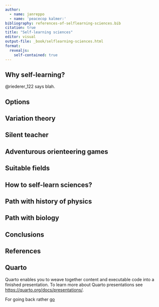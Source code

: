```yaml
---
author:
  - name: janreppo
  - name: 'peacecop kalmer:'
bibliography: references-of-selflearning-sciences.bib
citation: true
title: "Self-learning sciences"
editor: visual
output-file: _book/selflearning-sciences.html
format:
  revealjs:
    self-contained: true
---
```


## Why self-learning?

@riederer_122 says blah.

## Options

## Variation theory

## Silent teacher

## Adventurous orienteering games

## Suitable fields

## How to self-learn sciences?

## Path with history of physics

## Path with biology

## Conclusions

## References

## Quarto

Quarto enables you to weave together content and executable code into a finished presentation. To learn more about Quarto presentations see <https://quarto.org/docs/presentations/>.

For going back rather [go](index.html)

